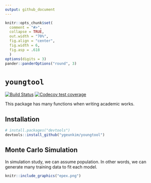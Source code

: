 ```yaml
---
output: github_document
---
```


```r
knitr::opts_chunk$set(
  comment = "#>",
  collapse = TRUE,
  out.width = "70%",
  fig.align = "center",
  fig.width = 6,
  fig.asp = .618
  )
options(digits = 3)
pander::panderOptions("round", 3)
```

# `youngtool`

[![Build Status](https://travis-ci.org/ygeunkim/youngtool.svg?branch=master)](https://travis-ci.org/ygeunkim/youngtool)
[![Codecov test coverage](https://codecov.io/gh/ygeunkim/youngtool/branch/master/graph/badge.svg)](https://codecov.io/gh/ygeunkim/youngtool?branch=master)

This package has many functions when writing academic works.

## Installation

```r
# install.packages("devtools")
devtools::install_github("ygeunkim/youngtool")
```


## Monte Carlo Simulation

In simulation study, we can assume population. In other words, we can generate many training data to fit each model.

```r
knitr::include_graphics("epex.png")
```



